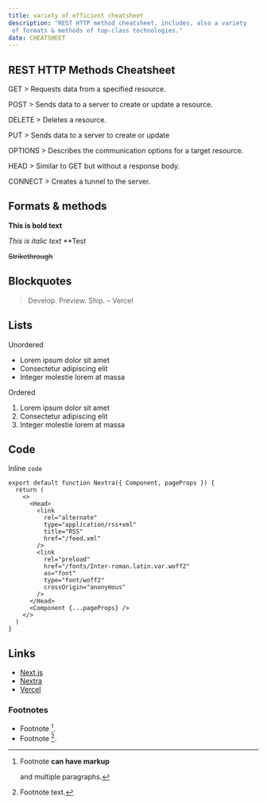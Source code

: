 ```yaml
---
title: variety of efficient cheatsheet 
description: "REST HTTP method cheatsheet, includes, also a variety
 of formats & methods of top-class technologies."
date: CHEATSHEET 
---
```

 
 ## REST HTTP Methods Cheatsheet

GET > Requests data from a specified resource.

POST > Sends data to a server to create or update a resource.

DELETE > Deletes a resource.

PUT > Sends data to a server to create or update




OPTIONS > Describes the communication options for a target resource.

HEAD > Similar to GET but without a response body.

CONNECT > Creates a tunnel to the server.



  ## Formats & methods 


**This is bold text**

_This is italic text_  **Test

~~Strikethrough~~

## Blockquotes

> Develop. Preview. Ship. – Vercel

## Lists

Unordered

- Lorem ipsum dolor sit amet
- Consectetur adipiscing elit
- Integer molestie lorem at massa

Ordered

1. Lorem ipsum dolor sit amet
2. Consectetur adipiscing elit
3. Integer molestie lorem at massa

## Code

Inline `code`

```
export default function Nextra({ Component, pageProps }) {
  return (
    <>
      <Head>
        <link
          rel="alternate"
          type="application/rss+xml"
          title="RSS"
          href="/feed.xml"
        />
        <link
          rel="preload"
          href="/fonts/Inter-roman.latin.var.woff2"
          as="font"
          type="font/woff2"
          crossOrigin="anonymous"
        />
      </Head>
      <Component {...pageProps} />
    </>
  )
}
```




## Links

- [Next.js](https://nextjs.org)
- [Nextra](https://nextra.vercel.app/)
- [Vercel](http://vercel.com)

### Footnotes

- Footnote [^1].
- Footnote [^2].

[^1]: Footnote **can have markup**

    and multiple paragraphs.

[^2]: Footnote text.




 



  
